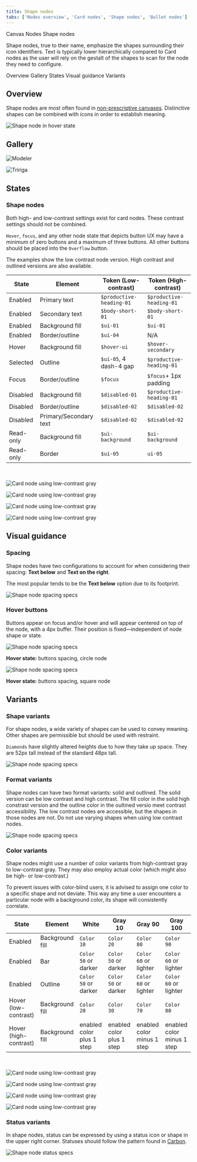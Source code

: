 ```yaml
---
title: Shape nodes
tabs: ['Nodes overview', 'Card nodes', 'Shape nodes', 'Bullet nodes']
---
```



<Breadcrumb>
    <BreadcrumbItem href="/patterns/canvas/">
    Canvas
  </BreadcrumbItem>

  <BreadcrumbItem href="/patterns/canvas/nodes/nodes-overview">
    Nodes
  </BreadcrumbItem>

  <BreadcrumbItem isCurrentPage href="/patterns/canvas/nodes/shape-nodes">
    Shape nodes
  </BreadcrumbItem>
</Breadcrumb>


<PageDescription>

Shape nodes, true to their name, emphasize the shapes surrounding their icon identifiers. Text is typically lower hierarchically compared to Card nodes as the user will rely on the gestalt of the shapes to scan for the node they need to configure.

</PageDescription>


<AnchorLinks>
  <AnchorLink>Overview</AnchorLink>
  <AnchorLink>Gallery</AnchorLink>
  <AnchorLink>States</AnchorLink>
  <AnchorLink>Visual guidance</AnchorLink>
    <AnchorLink>Variants</AnchorLink>
</AnchorLinks>


## Overview

Shape nodes are most often found in [non-prescriptive canvases](../canvas-style#non-prescriptive-flows). Distinctive shapes can be combined with icons in order to establish meaning.


<Row>

 <Column colMd={8} colLg={8}>

 ![Shape node in hover state](../images/shapeNodeEnabled.png)

 </Column>
</Row>

## Gallery

<ImageGallery>


<ImageGalleryImage alt="Modeler" title="Modeler flows" col={4}>

![Modeler](../images/gallery/modelerNodes.png)

</ImageGalleryImage>  


<ImageGalleryImage alt="Tririga" title="Tririga" col={4}>

![Tririga](../images/gallery/tririga.png)

</ImageGalleryImage>  

</ImageGallery>

## States

### Shape nodes

Both high- and low-contrast settings exist for card nodes. These contrast settings should not be combined.

`Hover`, `focus`, and any other node state that depicts button UX may have a minimum of zero buttons and a maximum of three buttons. All other buttons should be placed into the `Overflow` button. 


<InlineNotification>

The examples show the low contrast node version. High contrast and outlined versions are also available.

</InlineNotification>


| State | Element      | Token (Low-contrast)     | Token (High-contrast)     |
| -------- | --------- | ---------- | ---------- |
| Enabled        | Primary text         | `$productive-heading-01`          | `$productive-heading-01`          |
| Enabled        | Secondary text         | `$body-short-01`          | `$body-short-01`           |
| Enabled        | Background fill         | `$ui-01`          | `$ui-01`          |
| Enabled        | Border/outline         | `$ui-04`          | N/A          |
| Hover        | Background fill         | `$hover-ui`          | `$hover-secondary`             |
| Selected        | Outline         | `$ui-05`, 4 dash-4 gap          | `$productive-heading-01`          |
| Focus        | Border/outline      | `$focus`         | `$focus`+ 1px padding         |
| Disabled        | Background fill         | `$disabled-01`          | `$productive-heading-01`          |
| Disabled        | Border/outline       | `$disabled-02`          | `$disabled-02`          |
| Disabled        | Primary/Secondary text         | `$disabled-02`          | `$disabled-02`            |
| Read-only        | Background fill         | `$ui-background`          | `$ui-background`              |
| Read-only        | Border         | `$ui-05`          | `ui-05`         |

<br />

<Row>

<Column colLg={12}>
<Tabs>
<Tab label="White theme">

  ![Card node using low-contrast gray](../images/shapeNodeWhiteTheme.png)

</Tab>

<Tab label="Gray 10 theme">

  ![Card node using low-contrast gray](../images/shapeNodeGray10Theme.png)

</Tab>

<Tab label="Gray 90 theme">

  ![Card node using low-contrast gray](../images/shapeNodeGray90Theme.png)

</Tab>

<Tab label="Gray 100 theme">

  ![Card node using low-contrast gray](../images/shapeNodeGray100Theme.png)

</Tab>

</Tabs>

</Column>

</Row>




## Visual guidance



### Spacing

Shape nodes have two configurations to account for when considering their spacing: **Text below** and **Text on the right**. 

The most popular tends to be the **Text below** option due to its footprint.

<Row>

 <Column colMd={8} colLg={8} >

![Shape node spacing specs](../images/shapeNodeSpacing.png)

 </Column>

</Row>


### Hover buttons

Buttons appear on focus and/or hover and will appear centered on top of the node, with a 4px buffer. Their position is fixed—independent of node shape or state.

<Row>
  <Column colMd={4} colLg={4}>


 ![Shape node spacing specs](../images/shapeNodeHoverCircle.png)

 <Caption>

 **Hover state:** buttons spacing, circle node

 </Caption>

  </Column>
  <Column colMd={4} colLg={4}>


 ![Shape node spacing specs](../images/shapeNodeHoverSquare.png)

 <Caption>

**Hover state:** buttons spacing, square node

 </Caption>

  </Column>

</Row>



 ## Variants


### Shape variants

For shape nodes, a wide variety of shapes can be used to convey meaning. Other shapes are permissible but should be used with restraint.

<InlineNotification>

`Diamonds` have slightly altered heights due to how they take up space. They are 52px tall instead of the standard 48px tall.

</InlineNotification>

<Row>
  <Column colMd={8} colLg={8}>

![Shape node spacing specs](../images/shapeNodeShapes.png)

</Column>
</Row>

### Format variants

Shape nodes can have two format variants: solid and outlined. The solid version can be low contrast and high contrast. The fill color in the solid high constrast version and the outline color in the oultined versio meet contrast accessibility. The low contrast nodes are accessible, but the shapes in those nodes are not. Do not use varying shapes when using low contrast nodes.

<Row>
  <Column colMd={8} colLg={8}>

![Shape node spacing specs](../images/shapeNodeFormatVariants.png)

</Column>
</Row>

### Color variants

Shape nodes might use a number of color variants from high-contrast gray to low-contrast gray. They may also employ actual color (which might also be high- or low-contrast.)

To prevent issues with color-blind users, it is advised to assign one color to a specific shape and not deviate. This way any time a user encounters a particular node with a background color, its shape will consistently correlate. 

| State | Element      | White     |   Gray 10 | Gray 90      | Gray 100     |
| -------- | --------- | ---------- | -------- | --------- | ---------- |
| Enabled        | Background fill    | `Color 10`    | `Color 20`   | `Color 80`    | `Color 90`          |
| Enabled        | Bar    | `Color 50` or darker  | `Color 50` or darker  | `Color 60` or lighter  | `Color 60` or lighter          |
| Enabled        | Outline    | `Color 50` or darker  | `Color 50` or darker  | `Color 60` or lighter  | `Color 60` or lighter          |
| Hover (low-contrast)       | Background fill   | `Color 20`  | `Color 30`  | `Color 70`  | `Color 80`         |
| Hover (high-contrast)       | Background fill   | enabled color plus 1 step   | enabled color plus 1 step   | enabled color minus 1 step        | enabled color minus 1 step        |

<br />

<Row>

<Column colLg={8}>
<Tabs>
<Tab label="White theme">

  ![Card node using low-contrast gray](../images/shapeNodeColors.png)

</Tab>

<Tab label="Gray 10 theme">

  ![Card node using low-contrast gray](../images/shapeNodeColorsGray10.png)

</Tab>

<Tab label="Gray 90 theme">

  ![Card node using low-contrast gray](../images/shapeNodeColorsGray90.png)

</Tab>

<Tab label="Gray 100 theme">

  ![Card node using low-contrast gray](../images/shapeNodeColorsGray100.png)

</Tab>

</Tabs>

</Column>

</Row>



### Status variants

In shape nodes, status can be expressed by using a status icon or shape in the upper right corner. Statuses should follow the pattern found in [Carbon](https://www.carbondesignsystem.com/patterns/status-indicator-pattern/#choosing-for-context).



<Row>
  <Column colMd={8} colLg={8}>

![Shape node status specs](../images/shapeNodeStatus.png)

</Column>
</Row>